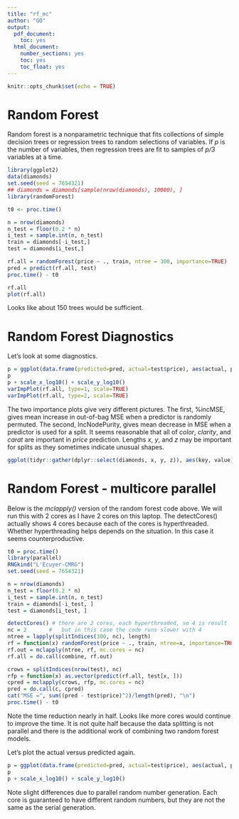 ```yaml
---
title: "rf_mc"
author: "GO"
output:
  pdf_document:
    toc: yes
  html_document:
    number_sections: yes
    toc: yes
    toc_float: yes
---
```


```r
knitr::opts_chunk$set(echo = TRUE)
```

# Random Forest
Random forest is a nonparametric technique that fits collections of simple decision trees or regression trees to random selections of variables. If *p* is the number of variables, then regression trees are fit to samples of *p/3* variables at a time.
```r
library(ggplot2)
data(diamonds)
set.seed(seed = 7654321)
## diamonds = diamonds[sample(nrow(diamonds), 10000), ]
library(randomForest)
```

```r
t0 <- proc.time()

n = nrow(diamonds)
n_test = floor(0.2 * n)
i_test = sample.int(n, n_test)
train = diamonds[-i_test,]
test = diamonds[i_test,]

rf.all = randomForest(price ~ ., train, ntree = 300, importance=TRUE)
pred = predict(rf.all, test)
proc.time() - t0

rf.all
plot(rf.all)
```

Looks like about 150 trees would be sufficient.

# Random Forest Diagnostics
Let's look at some diagnostics.
```r
p = ggplot(data.frame(predicted=pred, actual=test$price), aes(actual, predicted)) + geom_point()
p
p + scale_x_log10() + scale_y_log10()
varImpPlot(rf.all, type=1, scale=TRUE)
varImpPlot(rf.all, type=2, scale=TRUE)
```

The two importance plots give very different pictures. The first, %incMSE, gives mean increase in out-of-bag MSE when a predictor is randomly permuted. The second, IncNodePurity, gives mean decrease in MSE when a predictor is used for a split. It seems reasonable that all of *color*, *clarity*, and *carat* are important in *price* prediction. Lengths *x*, *y*, and *z* may be important for splits as they sometimes indicate unusual shapes.
```r
ggplot(tidyr::gather(dplyr::select(diamonds, x, y, z)), aes(key, value)) + geom_boxplot()
```

# Random Forest - multicore parallel
Below is the *mclapply()* version of the random forest code above. We will run this with 2 cores as I have 2 cores on this laptop. The detectCores() actually shows 4 cores because each of the cores is hyperthreaded. Whether hyperthreading helps depends on the situation. In this case it seems counterproductive.
```r
t0 = proc.time()
library(parallel)
RNGkind("L'Ecuyer-CMRG")
set.seed(seed = 7654321)

n = nrow(diamonds)
n_test = floor(0.2 * n)
i_test = sample.int(n, n_test)
train = diamonds[-i_test, ]
test = diamonds[i_test, ]

detectCores() # there are 2 cores, each hyperthreaded, so 4 is result
nc = 2       #   but in this case the code runs slower with 4 
ntree = lapply(splitIndices(300, nc), length)
rf = function(x) randomForest(price ~ ., train, ntree=x, importance=TRUE) # mc
rf.out = mclapply(ntree, rf, mc.cores = nc)
rf.all = do.call(combine, rf.out)

crows = splitIndices(nrow(test), nc) 
rfp = function(x) as.vector(predict(rf.all, test[x, ])) 
cpred = mclapply(crows, rfp, mc.cores = nc) 
pred = do.call(c, cpred) 
cat("MSE =", sum((pred - test$price)^2)/length(pred), "\n")
proc.time() - t0
```

Note the time reduction nearly in half. Looks like more cores would continue to improve the time. It is not quite half because the data splitting is not parallel and there is the additional work of combining two random forest models.

Let's plot the actual versus predicted again.
```r
p = ggplot(data.frame(predicted=pred, actual=test$price), aes(actual, predicted)) + geom_point()
p
p + scale_x_log10() + scale_y_log10()
```

Note slight differences due to parallel random number generation. Each core is guaranteed to have different random numbers, but they are not the same as the serial generation.
